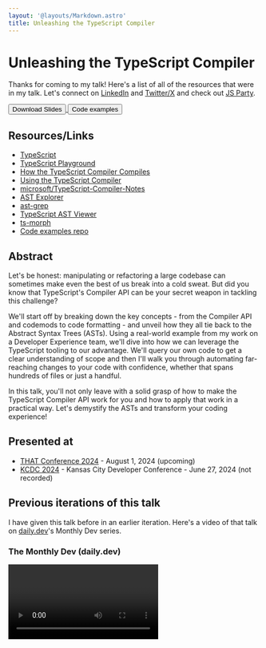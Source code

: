 ```yaml
---
layout: '@layouts/Markdown.astro'
title: Unleashing the TypeScript Compiler
---
```



# Unleashing the TypeScript Compiler

Thanks for coming to my talk! Here's a list of all of the resources that were in my talk. Let's connect on [LinkedIn](https://linkedin.com/in/nicknisi) and [Twitter/X](https://twitter.com/nicknisi) and check out [JS Party](https://jsparty.fm).

<div class="flex items-center justify-center gap-4">
	<a href="/talks/unleashing-the-typescript-compiler-kcdc-2024.pdf" target="_blank">
		<button class="rounded-lg bg-teal-500 px-2 py-4 font-bold text-white">Download Slides</button>
	</a>
	<a href="https://github.com/nicknisi/ts-compiler-api-talk" target="_blank">
		<button class="rounded-lg bg-teal-500 px-2 py-4 font-bold text-white">Code examples</button>
	</a>
</div>

## Resources/Links

- [TypeScript](https://www.typescriptlang.org/)
- [TypeScript Playground](https://www.typescriptlang.org/play/)
- [How the TypeScript Compiler Compiles](https://www.youtube.com/watch?v=X8k_4tZ16qU&list=PLYUbsZda9oHu-EiIdekbAzNO0-pUM5Iqj&index=5)
- [Using the TypeScript Compiler](https://github.com/microsoft/TypeScript/wiki/Using-the-Compiler-API)
- [microsoft/TypeScript-Compiler-Notes](https://github.com/microsoft/TypeScript-Compiler-Notes/)
- [AST Explorer](https://astexplorer.net/)
- [ast-grep](https://ast-grep.github.io/playground.html)
- [TypeScript AST Viewer](https://ts-ast-viewer.com/#)
- [ts-morph](https://ts-morph.com/navigation/)
- [Code examples repo](https://github.com/nicknisi/ts-compiler-api-talk)

## Abstract

Let's be honest: manipulating or refactoring a large codebase can sometimes make even the best of us break into a cold sweat. But did you know that TypeScript's Compiler API can be your secret weapon in tackling this challenge?

We'll start off by breaking down the key concepts - from the Compiler API and codemods to code formatting - and unveil how they all tie back to the Abstract Syntax Trees (ASTs). Using a real-world example from my work on a Developer Experience team, we'll dive into how we can leverage the TypeScript tooling to our advantage. We'll query our own code to get a clear understanding of scope and then I'll walk you through automating far-reaching changes to your code with confidence, whether that spans hundreds of files or just a handful.

In this talk, you'll not only leave with a solid grasp of how to make the TypeScript Compiler API work for you and how to apply that work in a practical way. Let's demystify the ASTs and transform your coding experience!

## Presented at

- [THAT Conference 2024](https://thatconference.com/activities/mnuQbuqqsy40y2WlNjHE) - August 1, 2024 (upcoming)
- [KCDC 2024](https://kcdc.info/) - Kansas City Developer Conference - June 27, 2024 (not recorded)

## Previous iterations of this talk

I have given this talk before in an earlier iteration. Here's a video of that talk on [daily.dev](https://daily.dev)'s Monthly Dev series.

### The Monthly Dev (daily.dev)

<Video class="my-4" videoId="SELZVza_DoM" si="LlqJaREEG6cPD9MR" time={2719} />

